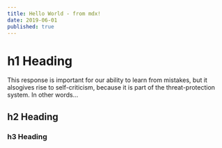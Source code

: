 ```yaml
---
title: Hello World - from mdx!
date: 2019-06-01
published: true
---
```


# h1 Heading

This response is important for our ability to learn from mistakes, but it alsogives rise to self-criticism, because it is part of the threat-protection system. In other words…

## h2 Heading

### h3 Heading
